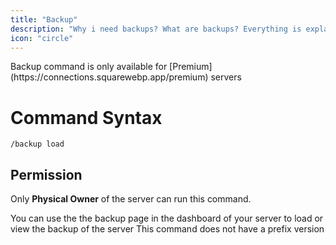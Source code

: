 ```yaml
---
title: "Backup"
description: "Why i need backups? What are backups? Everything is explained in the features page. But quickly speaking, backups are the way Connections handles connections, threads, and mods when a server's premium runs out."
icon: "circle"
---
```


<Check>
  Backup command is only available for
  [Premium](https://connections.squarewebp.app/premium) servers
</Check>

# Command Syntax

`/backup load`

## Permission

Only **Physical Owner** of the server can run this command.

<Tip>
  You can use the the backup page in the dashboard of your server to load or
  view the backup of the server
</Tip>
<Warning>This command does not have a prefix version</Warning>
